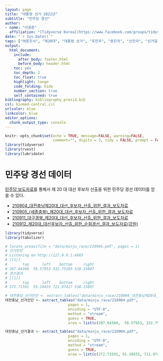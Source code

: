 ```yaml
---
layout: page
title: "대통령 선거 2022년"
subtitle: "민주당 경선"
author:
- name: "이광춘"
  affiliation: "[Tidyverse Korea](https://www.facebook.com/groups/tidyverse/)"
date: "`r Sys.Date()`"
tags: ["여론조사", "제20대", "대통령 선거", "후진국", "중진국", "선진국", "선거일정", "경선", "주요", "민주당 경선"]
output:
  html_document: 
    include:
      after_body: footer.html
      before_body: header.html
    toc: yes
    toc_depth: 2
    toc_float: true
    highlight: tango
    code_folding: hide
    number_section: true
    self_contained: true
bibliography: bibliography_presid.bib
csl: biomed-central.csl
urlcolor: blue
linkcolor: blue
editor_options: 
  chunk_output_type: console
---
```


```r
knitr::opts_chunk$set(echo = TRUE, message=FALSE, warning=FALSE,
                      comment="", digits = 3, tidy = FALSE, prompt = FALSE, fig.align = 'center')
library(tidyverse)
library(rvest)
library(lubridate)
```

# 민주당 경선 데이터 {#minju-race}

[민주당 보도자료](https://theminjoo.kr/board/lists/presskit)를 통해서 제 20 대 대선 후보자 선출을 위한 민주당 경선 데이터를 얻을 수 있다.

- [210904_대전충남제20대_대선_후보자_선출_위한_결과_보도자료](data/minju_race/210904_대전충남제20대_대선_후보자_선출_위한_결과_보도자료.pdf)
- [210905_(세종충북)_제20대_대선_후보자_선출_위한_결과_보도자료](data/minju_race/210905_(세종충북)_제20대_대선_후보자_선출_위한_결과_보도자료_fn.pdf)
- [210911_대구경북_제20대_대선_후보자_선출_위한_결과_보도자료](data/minju_race/210911_대구경북_제20대_대선_후보자_선출_위한_결과_보도자료.pdf)
- [210912_제20대_대선후보자_선출_위한_순회경선_결과_보도자료(강원)](data/minju_race/210912_제20대_대선후보자_선출_위한_순회경선_결과_보도자료(강원)_fn.pdf)

```r
library(tidyverse)
library(tabulizer)

# locate_areas(file = "data/minju_race/210904.pdf", pages = 1)
# 선거인단
# Listening on http://127.0.0.1:4065
# [[1]]
#       top      left    bottom     right 
# 207.64360  58.57953 332.75103 538.15807 
# 경선결과
# [[1]]
#       top      left    bottom     right 
# 372.71591  55.10433 721.97417 538.15807 

# 대전충남_선거인단 <- extract_tables("data/minju_race/210904_대전충남제20대_대선_후보자_선출_위한_결과_보도자료.pdf",
대전충남_선거인단 <- extract_tables("data/minju_race/210904.pdf",
                             pages = 1,
                             encoding = "UTF-8",
                             method = "stream",
                             guess = TRUE,
                             area = list(c(207.64360,  58.57953, 332.75103, 538.15807)))

대전충남_선거결과 <- extract_tables("data/minju_race/210904.pdf",
                             pages = 1,
                             encoding = "UTF-8",
                             method = "stream",
                             guess = TRUE,
                             area = list(c(372.71591, 55.10433, 721.97417, 538.15807)))

```




